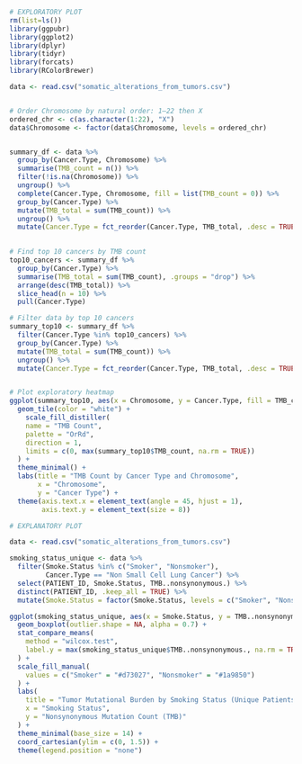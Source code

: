 ```r

# EXPLORATORY PLOT 
rm(list=ls())
library(ggpubr)
library(ggplot2)
library(dplyr)
library(tidyr)
library(forcats)
library(RColorBrewer)

data <- read.csv("somatic_alterations_from_tumors.csv")


# Order Chromosome by natural order: 1–22 then X
ordered_chr <- c(as.character(1:22), "X")
data$Chromosome <- factor(data$Chromosome, levels = ordered_chr)


summary_df <- data %>%
  group_by(Cancer.Type, Chromosome) %>%
  summarise(TMB_count = n()) %>%
  filter(!is.na(Chromosome)) %>%
  ungroup() %>%
  complete(Cancer.Type, Chromosome, fill = list(TMB_count = 0)) %>%
  group_by(Cancer.Type) %>%
  mutate(TMB_total = sum(TMB_count)) %>%
  ungroup() %>%
  mutate(Cancer.Type = fct_reorder(Cancer.Type, TMB_total, .desc = TRUE))
  

# Find top 10 cancers by TMB count
top10_cancers <- summary_df %>%
  group_by(Cancer.Type) %>%
  summarise(TMB_total = sum(TMB_count), .groups = "drop") %>%
  arrange(desc(TMB_total)) %>%
  slice_head(n = 10) %>%
  pull(Cancer.Type)

# Filter data by top 10 cancers
summary_top10 <- summary_df %>%
  filter(Cancer.Type %in% top10_cancers) %>%
  group_by(Cancer.Type) %>%
  mutate(TMB_total = sum(TMB_count)) %>%
  ungroup() %>%
  mutate(Cancer.Type = fct_reorder(Cancer.Type, TMB_total, .desc = TRUE))


# Plot exploratory heatmap 
ggplot(summary_top10, aes(x = Chromosome, y = Cancer.Type, fill = TMB_count)) +
  geom_tile(color = "white") +
    scale_fill_distiller(
    name = "TMB Count",
    palette = "OrRd",
    direction = 1,
    limits = c(0, max(summary_top10$TMB_count, na.rm = TRUE))
  ) +
  theme_minimal() +
  labs(title = "TMB Count by Cancer Type and Chromosome",
       x = "Chromosome",
       y = "Cancer Type") +
  theme(axis.text.x = element_text(angle = 45, hjust = 1),
        axis.text.y = element_text(size = 8))

```




```r

# EXPLANATORY PLOT

data <- read.csv("somatic_alterations_from_tumors.csv")

smoking_status_unique <- data %>%
  filter(Smoke.Status %in% c("Smoker", "Nonsmoker"),
         Cancer.Type == "Non Small Cell Lung Cancer") %>%
  select(PATIENT_ID, Smoke.Status, TMB..nonsynonymous.) %>%
  distinct(PATIENT_ID, .keep_all = TRUE) %>%
  mutate(Smoke.Status = factor(Smoke.Status, levels = c("Smoker", "Nonsmoker")))

ggplot(smoking_status_unique, aes(x = Smoke.Status, y = TMB..nonsynonymous., fill = Smoke.Status)) +
  geom_boxplot(outlier.shape = NA, alpha = 0.7) +
  stat_compare_means(
    method = "wilcox.test",
    label.y = max(smoking_status_unique$TMB..nonsynonymous., na.rm = TRUE) * 0.95
  ) +
  scale_fill_manual(
    values = c("Smoker" = "#d73027", "Nonsmoker" = "#1a9850")
  ) +
  labs(
    title = "Tumor Mutational Burden by Smoking Status (Unique Patients)",
    x = "Smoking Status",
    y = "Nonsynonymous Mutation Count (TMB)"
  ) +
  theme_minimal(base_size = 14) +
  coord_cartesian(ylim = c(0, 1.5)) +
  theme(legend.position = "none")

```




